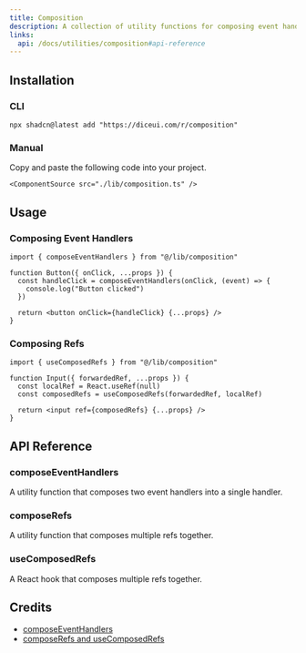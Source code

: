 ```yaml
---
title: Composition
description: A collection of utility functions for composing event handlers and refs in React components.
links:
  api: /docs/utilities/composition#api-reference
---
```


## Installation

### CLI

```package-install
npx shadcn@latest add "https://diceui.com/r/composition"
```

### Manual

<Steps>
  <Step>
    Copy and paste the following code into your project.

    <ComponentSource src="./lib/composition.ts" />
  </Step>
</Steps>

## Usage

### Composing Event Handlers

```tsx
import { composeEventHandlers } from "@/lib/composition"

function Button({ onClick, ...props }) {
  const handleClick = composeEventHandlers(onClick, (event) => {
    console.log("Button clicked")
  })

  return <button onClick={handleClick} {...props} />
}
```

### Composing Refs

```tsx
import { useComposedRefs } from "@/lib/composition"

function Input({ forwardedRef, ...props }) {
  const localRef = React.useRef(null)
  const composedRefs = useComposedRefs(forwardedRef, localRef)

  return <input ref={composedRefs} {...props} />
}
```

## API Reference

### composeEventHandlers

A utility function that composes two event handlers into a single handler.

<AutoTypeTable
  path="./types/docs/utilities.ts"
  name="ComposeEventHandlersProps"
/>

### composeRefs

A utility function that composes multiple refs together.

<AutoTypeTable
  path="./types/docs/utilities.ts"
  name="ComposeRefsProps"
/>

### useComposedRefs

A React hook that composes multiple refs together.

<AutoTypeTable
  path="./types/docs/utilities.ts"
  name="UseComposedRefsProps"
/>

## Credits

- [composeEventHandlers](https://github.com/radix-ui/primitives/blob/main/packages/core/primitive/src/primitive.tsx)
- [composeRefs and useComposedRefs](https://github.com/radix-ui/primitives/blob/main/packages/react/compose-refs/src/compose-refs.tsx)
